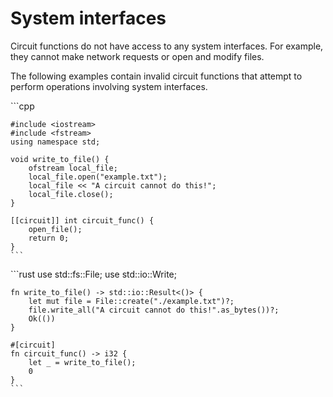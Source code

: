 
# System interfaces

Circuit functions do not have access to any system interfaces. For example, they cannot make network requests or open and modify files. 

The following examples contain invalid circuit functions that attempt to perform operations involving system interfaces.

<Tabs groupId='language'>
  <TabItem value='cpp' label='C++'>
    ```cpp
    
    #include <iostream>
    #include <fstream>
    using namespace std;

    void write_to_file() {
        ofstream local_file;
        local_file.open("example.txt");
        local_file << "A circuit cannot do this!";
        local_file.close();
    }
    
    [[circuit]] int circuit_func() {
        open_file();
        return 0;
    }
    ```
  </TabItem>
  <TabItem value='rust' label='Rust'>
    ```rust
    use std::fs::File;
    use std::io::Write;

    fn write_to_file() -> std::io::Result<()> {
        let mut file = File::create("./example.txt")?;
        file.write_all("A circuit cannot do this!".as_bytes())?;
        Ok(())
    }

    #[circuit]
    fn circuit_func() -> i32 {
        let _ = write_to_file();
        0
    }
    ```
  </TabItem>
</Tabs>